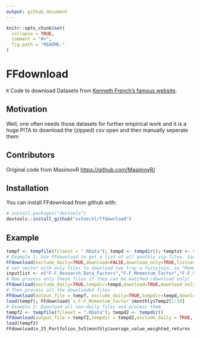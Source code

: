 ```yaml
---
output: github_document
---
```


<!-- README.md is generated from README.Rmd. Please edit that file -->

```r
knitr::opts_chunk$set(
  collapse = TRUE,
  comment = "#>",
  fig.path = "README-"
)
```

# FFdownload

`R` Code to download Datasets from [Kenneth French's famous website](http://mba.tuck.dartmouth.edu/pages/faculty/ken.french/data_library.html).

## Motivation

Well, one often needs those datasets for further empirical work and it is a huge PITA to download the (zipped) csv open and then manually seperate them

## Contributors

Original code from MasimovR <https://github.com/MasimovR/>

## Installation

You can install FFdownload from github with:

```r
# install.packages("devtools")
devtools::install_github("sstoeckl/ffdownload")
```

## Example

```r
tempf <- tempfile(fileext = ".RData"); tempd <- tempdir(); temptxt <- tempfile(fileext = ".txt")
# Example 1: Use FFdownload to get a list of all monthly zip-files. Save that list as temptxt.
FFdownload(exclude_daily=TRUE,download=FALSE,download_only=TRUE,listsave=temptxt)
# set vector with only files to download (we tray a fuzzyjoin, so "Momentum" should be enough to get the Momentum Factor)
inputlist <- c("F-F_Research_Data_Factors","F-F_Momentum_Factor","F-F_ST_Reversal_Factor","F-F_LT_Reversal_Factor")
# Now process only these files if they can be matched (download only)
FFdownload(exclude_daily=TRUE,tempdir=tempd,download=TRUE,download_only=TRUE,inputlist=inputlist)
# Then process all the downloaded files
FFdownload(output_file = tempf, exclude_daily=TRUE,tempdir=tempd,download=FALSE,download_only=FALSE,inputlist=inputlist)
load(tempf); FFdownload$`x_F-F_Momentum_Factor`$monthly$Temp2[1:10]
# Example 2: Download all non-daily files and process them
tempf2 <- tempfile(fileext = ".RData"); tempd2 <- tempdir()
FFdownload(output_file = tempf2,tempdir = tempd2,exclude_daily = TRUE, download = TRUE, download_only=FALSE, listsave=temptxt)
load(tempf2)
FFdownload$x_25_Portfolios_5x5$monthly$average_value_weighted_returns
```
